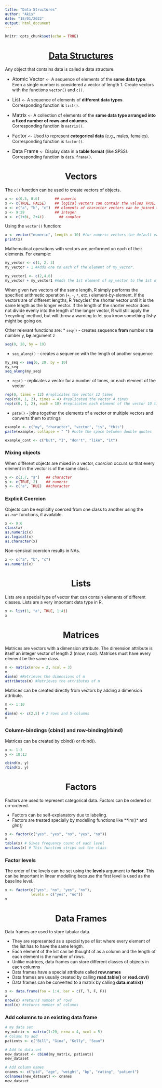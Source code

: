 ```yaml
---
title: "Data Structures"
author: "Akis"
date: "18/01/2022"
output: html_document
---
```


```r
knitr::opts_chunk$set(echo = TRUE)
```

<u><center><h1> Data Structures </u></center></h1>

Any object that contains data is called a data structure.

* <font size="3"> Atomic Vector </font> ```<-``` A sequence of elements of the **same data type**. Even a single number is considered a vector of length 1. Create vectors with the functions ```vector()``` and ```c()```.\

* <font size="3"> List </font> ```<-``` A sequence of elements of **different data types**.\
Corresponding function is ```list()```.

* <font size="3"> Matrix </font> ```<-``` A collection of elements of the **same data type arranged into a fixed number of rows and columns**.\
Corresponding function is ```matrix()```.

* <font size="3"> Factor </font> ```<-``` Used to represent **categorical data** (e.g., males, females).\
Corresponding function is ```factor()```.

* <font size="3"> Data Frame </font> ```<-``` Display data in a **table format** (like SPSS).\
Corresponding function is ```data.frame()```.

<center><h1> Vectors </center></h1>

The ```c()``` function can be used to create vectors of objects.

```r
x <- c(0.5, 0.6)       ## numeric
x <- c(TRUE, FALSE)    ## logical vectors can contain the values TRUE, FALSE and NA
x <- c("a", "b", "c")  ## elements of character vectors can be joined together with the paste() function
x <- 9:29              ## integer
x <- c(1+0i, 2+4i)       ## complex
```

Using the ```vector()``` function:
```r
x <- vector("numeric", length = 10) #for numeric vectors the default value is zero.
print(x)
```

Mathematical operations with vectors are performed on each of their elements. For example:
```r
my_vector <- c(1, 2, 3)
my_vector + 1 #Adds one to each of the element of my_vector.

my_vector1 <- c(2,4,6)
my_vector + my_vector1 #Adds the 1st element of my_vector to the 1st of my_vector1, the 2nd to the 2nd, etc...
```
When given two vectors of the same length, R simply performs the specified arithmetic operation (`+`, `-`, `*`, etc.) element-by-element. If the vectors are of different lengths, R 'recycles' the shorter vector until it is the same length as the longer vector. If the length of the shorter vector does not divide evenly into the length of the longer vector, R will still apply the 'recycling' method, but will throw a warning to let you know something fishy might be going on.

Other relevant functions are:
* `seq()` - creates sequence **from** number x **to** number y, **by** argument z
```r
seq(0, 20, by = 10)
```

* `seq_along()` - creates a sequence with the length of another sequence
```r
my_seq <- seq(0, 20, by = 10)
my_seq
seq_along(my_seq)
```

* `rep()` - replicates a vector for a number of times, or each element of the vector

```r
rep(0, times = 12) #replicates the vector 12 times
rep(c(0, 1, 2), times = 4) #replicated the vector 4 times
rep(c(0, 1, 2), each = 10) #replicates each element of the vector 10 times
```

* `pate()` - joins together the elements of a vector or multiple vectors and converts them to strings
```r
example <- c("my", "character", "vector", "is", "this")
paste(example, collapse = " ") #note the space between double quotes

example_cont <- c("but", "I", "don't", "like", "it")
```


### Mixing objects

When different objects are mixed in a vector, *coercion* occurs so that every element in the vector is of the same class.

```r
y <- c(1.7, "a")   ## character
y <- c(TRUE, 2)    ## numeric
y <- c("a", TRUE)  ##character
```

### Explicit Coercion

Objects can be explicitly coerced from one class to another using the `as.na*` functions, if available.

```r
x <- 0:6
class(x)
as.numeric(x)
as.logical(x)
as.character(x)
```

Non-sensical coercion results in NAs.

```r
x <- c("a", "b", "c")
as.numeric(x)
```

<center><h1> Lists </center></h1>

Lists are a special type of vector that can contain elements of different classes. Lists are a very important data type in R.

```r
x <- list(1, "a", TRUE, 1+4i)
x
```


<center><h1> Matrices </center></h1>

Matrices are vectors with a dimension attribute. The dimension attribute is itself an integer vector of length 2 (nrow, ncol). Matrices must have every element be the same class.

```r
m <- matrix(nrow = 2, ncol = 3)
m
dim(m) #Retrieves the dimensions of m
attributes(m) #Retrieves the attributes of m
```

Matrices can be created directly from vectors by adding a dimension attribute.

```r
m <- 1:10
m
dim(m) <- c(2,5) # 2 rows and 5 columns
m
```

### Column-bindings (cbind) and row-binding(rbind)

Matrices can be created by cbind() or rbind().

```r
x <- 1:3
y <- 10:13

cbind(x, y)
rbind(x, y)
```

<center><h1> Factors </center></h1>

Factors are used to represent categorical data. Factors can be ordered or un-ordered.

* Factors can be self-explanatory due to labeling.
* Factors are treated specially by modelling functions like **lm()* and *glm()*

```r
x <- factor(c("yes", "yes", "no", "yes", "no"))
x
table(x) # Gives frequency count of each level
unclass(x) # This function strips out the class
```

### Factor levels

The order of the levels can be set using the **levels** argument to **factor**. This can be important in linear modelling because the first level is used as the baseline level.

```r
x <- factor(c("yes", "no", "yes", "no"),
            levels = c("yes", "no"))
x
```

<center><h1> Data Frames </center></h1>

Data frames are used to store tabular data.

* They are represented as a special type of list where every element of the list has to have the same length.
* Each element of the list can be thought of as a column and the length of each element is the number of rows.
* Unlike matrices, data frames can store different classes of objects in each columns
* Data frames have a special attribute called **row.names**
* Data frames are usually created by calling **read.table()** or **read.csv()**
* Data frames can be converted to a matrix by calling **data.matrix()**

```r
x <- data.frame(foo = 1:4, bar = c(T, T, F, F))
x
nrow(x) #returns number of rows
ncol(x) #returns number of columns
```


### Add columns to an existing data frame

```r
# my data set
my_matrix <- matrix(1:20, nrow = 4, ncol = 5)
# Column to add
patients <- c("Bill", "Gina", "Kelly", "Sean")

# Add to data set
new_dataset <- cbind(my_matrix, patients)
new_dataset

# Add column names
cnames <- c("pid", "age", "weight", "bp", "rating", "patient")
colnames(new_dataset) <- cnames
new_dataset
```




